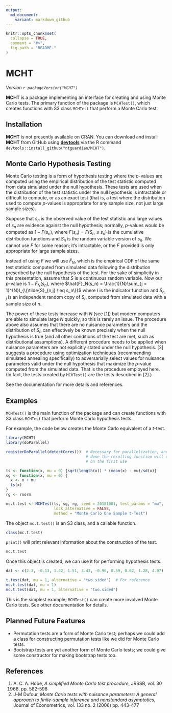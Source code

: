```yaml
---
output:
  md_document:
    variant: markdown_github
---
```


<!-- README.md is generated from README.Rmd. Please edit that file -->

```r
knitr::opts_chunk$set(
  collapse = TRUE,
  comment = "#>",
  fig.path = "README-"
)
```

# MCHT

*Version `r packageVersion("MCHT")`*

**MCHT** is a package implementing an interface for creating and using Monte
Carlo tests. The primary function of the package is `MCHTest()`, which creates
functions with S3 class `MCHTest` that perform a Monte Carlo test.

## Installation

**MCHT** is not presently available on CRAN. You can download and install 
**MCHT** from GitHub using [**devtools**](https://github.com/r-lib/devtools) via
the R command `devtools::install_github("ntguardian/MCHT")`.

## Monte Carlo Hypothesis Testing

Monte Carlo testing is a form of hypothesis testing where the $p$-values are
computed using the empirical distribution of the test statistic computed from
data simulated under the null hypothesis. These tests are used when the
distribution of the test statistic under the null hypothesis is intractable or
difficult to compute, or as an exact test (that is, a test where the
distribution used to compute $p$-values is appropriate for any sample size, not
just large sample sizes).

Suppose that $s_n$ is the observed value of the test statistic and large values
of $s_n$ are evidence against the null hypothesis; normally, $p$-values would be
computed as $1 - F(s_n)$, where $F(s_n) = F(S_n \leq s_n)$ is the cumulative
distribution functions and $S_n$ is the random variable version of $s_n$. We
cannot use $F$ for some reason; it's intractable, or the $F$ provided is only
appropriate for large sample sizes.

Instead of using $F$ we will use $\hat{F}_N$, which is the empirical CDF of
the same test statistic computed from simulated data following the distribution
prescribed by the null hypothesis of the test. For the sake of simplicity in
this presentation, assume that $S$ is a continuous random variable. Now our
$p$-value is $1 - \hat{F}_N(s_n)$, where $\hat{F}_N(s_n) = \frac{1}{N}\sum_{j =
1}^{N}I_{\{\tilde{S}_{n,j} \leq s_n\}}$ where $I$ is the indicator function and
$\tilde{S}_{n,j}$ is an independent random copy of $S_n$ computed from simulated
data with a sample size of $n$.

The power of these tests increase with $N$ (see [1]) but modern computers are
able to simulate large $N$ quickly, so this is rarely an issue. The procedure
above also assumes that there are no nuisance parameters and the distribution of
$S_n$ can effectively be known precisely when the null hypothesis is true (and
all other conditions of the test are met, such as distributional assumptions). A
different procedure needs to be applied when nuisance parameters are not
explicitly stated under the null hypothesis. [2] suggests a procedure using
optimization techniques (recommending simulated annealing specifically) to
adversarially select values for nuisance parameters valid under the null
hypothesis that maximize the $p$-value computed from the simulated data. That is
the procedure employed here. (In fact, the tests created by `MCHTest()` are the
tests described in [2].)

See the documentation for more details and references.

## Examples

`MCHTest()` is the main function of the package and can create functions with S3
class `MCHTest` that perform Monte Carlo hypothesis tests.

For example, the code below creates the Monte Carlo equivalent of a $t$-test.

```r
library(MCHT)
library(doParallel)

registerDoParallel(detectCores())  # Necessary for parallelization, and if not
                                   # done the resulting function will complain
                                   # on the first use

ts <- function(x, mu = 0) {sqrt(length(x)) * (mean(x) - mu)/sd(x)}
sg <- function(x, mu = 0) {
  x <- x + mu
  ts(x)
}
rg <- rnorm

mc.t.test <- MCHTest(ts, sg, rg, seed = 20181001, test_params = "mu", 
                     lock_alternative = FALSE,
                     method = "Monte Carlo One Sample t-Test")
```

The object `mc.t.test()` is an S3 class, and a callable function.

```r
class(mc.t.test)
```

`print()` will print relevant information about the construction of the test.

```r
mc.t.test
```

Once this object is created, we can use it for performing hypothesis tests.

```r
dat <- c(2.3, -0.13, 1.42, 1.51, 3.43, -0.96, 0.59, 0.62, 1.28, 4.07)

t.test(dat, mu = 1, alternative = "two.sided")  # For reference
mc.t.test(dat, mu = 1)
mc.t.test(dat, mu = 1, alternative = "two.sided")
```

This is the simplest example; `MCHTest()` can create more involved Monte Carlo
tests. See other documentation for details.

## Planned Future Features

* Permutation tests are a form of Monte Carlo test; perhaps we could add a class
  for constructing permutation tests like we did for Monte Carlo tests.
* Bootstrap tests are yet another form of Monte Carlo tests; we could give some
  constructor for making bootstrap tests too.

## References

1. A. C. A. Hope, *A simplified Monte Carlo test procedure*, JRSSB, vol. 30
   (1968) pp. 582-598
2. J-M Dufour, *Monte Carlo tests with nuisance parameters: A general approach
   to finite-sample inference and nonstandard asymptotics*, Journal of
   Econometrics, vol. 133 no. 2 (2006) pp. 443-477
